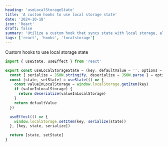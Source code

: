 ```yaml
---
heading: 'useLocalStorageState'
title: 'A custom hooks to use local storage state'
date: '2024-10-18'
icon: 'React'
draft: false
summary: 'Utilize a custom hook that syncs state with local storage, allowing for persistent state between sessions.'
tags: ['react', 'hooks', 'localstorage']
---
```


Custom hooks to use local storage state

```js showLineNumbers
import { useState, useEffect } from 'react'

export const useLocalStorageState = (key, defaultValue = '', options = {}) => {
  const { serialize = JSON.stringify, deserialize = JSON.parse } = options
  const [state, setState] = useState(() => {
    const valueInLocalStorage = window.localStorage.getItem(key)
    if (valueInLocalStorage) {
      return deserialize(valueInLocalStorage)
    }
    return defaultValue
  })

  useEffect(() => {
    window.localStorage.setItem(key, serialize(state))
  }, [key, state, serialize])

  return [state, setState]
}
```
